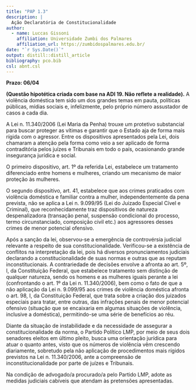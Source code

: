 ```yaml
---
title: "PAP 1.3"
description: |
  Ação Declaratória de Constitucionalidade
author: 
  - name: Luccas Gissoni
    affiliation: Universidade Zumbi dos Palmares
    affiliation_url: https://zumbidospalmares.edu.br/
date: "`r Sys.Date()`"
output: distill::distill_article
bibliography: pco.bib
csl: abnt.csl
---
```


**Prazo: 06/04**  

**(Questão hipotética criada com base na ADI 19. Não reflete a realidade).** A violência doméstica tem sido um dos grandes temas em pauta, políticas públicas, mídias sociais e, infelizmente, pelo próprio número assustador de casos a cada dia.  

A Lei n. 11.340/2006 (Lei Maria da Penha) trouxe um protetivo substancial para buscar proteger as vítimas e garantir que o Estado aja de forma mais rígida com o agressor. Entre os dispositivos apresentados pela Lei, dois chamaram a atenção pela forma como veio a ser aplicado de forma contraditória pelos juízes e Tribunais em todo o país, ocasionando grande insegurança jurídica e social.  

O primeiro dispositivo, art. 1º da referida Lei, estabelece um tratamento diferenciado entre homens e mulheres, criando um mecanismo de maior proteção às mulheres.  

O segundo dispositivo, art. 41, estabelece que aos crimes praticados com violência doméstica e familiar contra a mulher, independentemente da pena prevista, não se aplica a Lei n. 9.099/95 (Lei do Juizado Especial Cível e Criminal), que reconhecidamente traz dispositivos de natureza despenalizadora (transação penal, suspensão condicional do processo, termo circunstanciado, composição civil etc.) aos agressores desses crimes de menor potencial ofensivo.  

Após a sanção da lei, observou-se a emergência de controvérsia judicial relevante a respeito de sua constitucionalidade. Verificou-se a existência de conflitos na interpretação da lei, pois há diversos pronunciamentos judiciais declarando a constitucionalidade de suas normas e outras que as reputam inconstitucionais. A contrariedade de decisões envolve a afronta ao art. 5º, I, da Constituição Federal, que estabelece tratamento sem distinção de qualquer natureza, sendo os homens e as mulheres iguais perante a lei (confrontando o art. 1º da Lei n. 11.340/2006), bem como o fato de que a não aplicação da Lei n. 9.099/95 aos crimes de violência doméstica afronta o art. 98, I, da Constituição Federal, que trata sobre a criação dos juizados especiais para tratar, entre outras, das infrações penais de menor potencial ofensivo (situação que se encaixaria em algumas situações de violência, inclusive a doméstica), permitindo-se uma série de benefícios ao réu.  

Diante da situação de instabilidade e da necessidade de assegurar a constitucionalidade da norma, o Partido Político LMP, por meio de seus dois senadores eleitos em último pleito, busca uma orientação jurídica para atuar o quanto antes, visto que os números de violência vêm crescendo diariamente, sobretudo pela não aplicação de procedimentos mais rígidos previstos na Lei n. 11.340/2006, ante a compreensão de inconstitucionalidade por parte de juízes e Tribunais.  

Na condição de advogado/a procurado/a pelo Partido LMP, adote as medidas judiciais cabíveis que atendam às pretensões apresentadas.